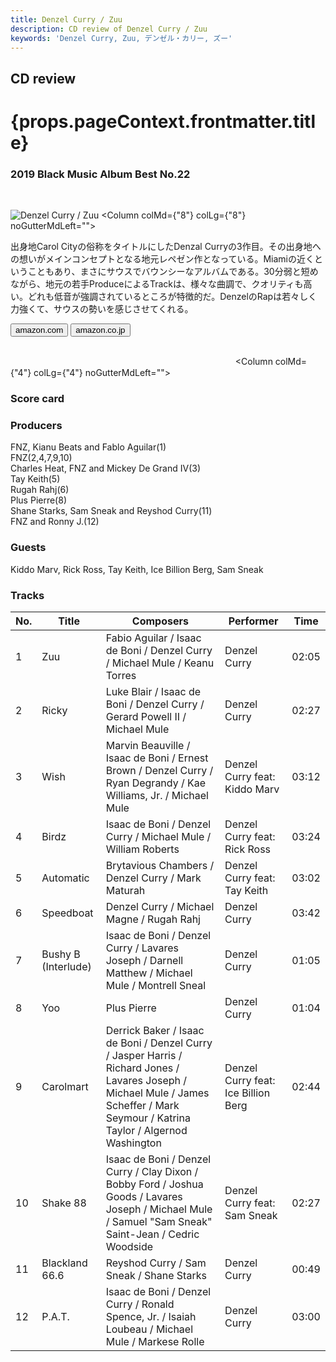 ```yaml
---
title: Denzel Curry / Zuu
description: CD review of Denzel Curry / Zuu
keywords: 'Denzel Curry, Zuu, デンゼル・カリー, ズー'
---
```




<h2>CD review</h2>
<h1 className="h1--no--margin">{props.pageContext.frontmatter.title}</h1>
<h3><Link to="/best50/2019/">2019 Black Music Album Best No.22</Link></h3>

<br/>
<Row  className="image-card-group">
	<Column colMd={"4"} colLg={"4"} noGutterMdLeft="">
       <ImageCard>

![Denzel Curry / Zuu](../../images/cd/denzelcurry1L.jpg) 
</ImageCard>
	</Column>
	<Column colMd={"8"} colLg={"8"} noGutterMdLeft="">
	<p>出身地Carol Cityの俗称をタイトルにしたDenzal Curryの3作目。その出身地への想いがメインコンセプトとなる地元レペゼン作となっている。Miamiの近くということもあり、まさにサウスでバウンシーなアルバムである。30分弱と短めながら、地元の若手ProduceによるTrackは、様々な曲調で、クオリティも高い。どれも低音が強調されているところが特徴的だ。DenzelのRapは若々しく力強くて、サウスの勢いを感じさせてくれる。
	</p>
	<div>
	  <Button href="https://amzn.to/2Y2TCw7" kind="primary" size="small" renderIcon={ArrowUpRight24}>
      amazon.com
      </Button>
      <Button href="https://amzn.to/3cxCqUJ" kind="secondary" size="small" renderIcon={ArrowUpRight24}>
      amazon.co.jp
      </Button>
	</div>
	<a style="display:inline-block;overflow:hidden;background:url(https://linkmaker.itunes.apple.com/ja-jp/lockup.svg?releaseDate=2019-05-31&kind=album&bubble=apple_music&style=mono-black) no-repeat;width:180px;height:45px;" href="https://geo.music.apple.com/jp/album/zuu/1465384996?mt=1&app=music&ls=1&at=11lcug"></a>
	<a style="display:inline-block;overflow:hidden;background:url(https://linkmaker.itunes.apple.com/ja-jp/badge-lrg.svg?releaseDate=2019-05-31T00:00:00Z&kind=album&bubble=itunes_music) no-repeat;width:140px;height:45px;" href="https://geo.music.apple.com/jp/album/zuu/1465384996?app=itunes&at=11lcug"></a>
　　</Column>
</Row>
<Row >
	<Column colMd={"4"} colLg={"4"} noGutterMdLeft="">
<div>
    <h3>Score card</h3>
	<SliderJS1 value="1" />
    <SliderJS2 value="2" />
	<SliderJS3 value="2" />
    <SliderJS4 value="8" />
</div>
</Column>
<Column colMd={"8"} colLg={"8"} noGutterMdLeft="">
<div>
<h3>Producers</h3>
<p>
FNZ, Kianu Beats and Fablo Aguilar(1)
<br/>FNZ(2,4,7,9,10)
<br/>Charles Heat, FNZ and Mickey De Grand IV(3)
<br/>Tay Keith(5)
<br/>Rugah Rahj(6)
<br/>Plus Pierre(8)
<br/>Shane Starks, Sam Sneak and Reyshod Curry(11)
<br/>FNZ and Ronny J.(12)
</p>
<h3>Guests</h3>
<p>
Kiddo Marv, Rick Ross, Tay Keith, Ice Billion Berg, Sam Sneak
</p>
</div>
</Column>
</Row>

<h3>Tracks</h3>

| No. |	 Title              |	 Composers                                                                                                                                                                        |	 Performer                          | Time	|
| --- |	------------------- | ----------------------------------------------------------------------------------------------------------------------------------------------------------------------------------- |	----------------------------------- | ----- |
| 1	  |	Zuu                	| Fabio Aguilar / Isaac de Boni / Denzel Curry / Michael Mule / Keanu Torres                                                                                                          |	Denzel Curry                       	| 02:05 |
| 2	  |	Ricky              	| Luke Blair / Isaac de Boni / Denzel Curry / Gerard Powell II / Michael Mule                                                                                                         |	Denzel Curry                       	| 02:27 |
| 3	  |	Wish               	| Marvin Beauville / Isaac de Boni / Ernest Brown / Denzel Curry / Ryan Degrandy / Kae Williams, Jr. / Michael Mule                                                                   |	Denzel Curry feat: Kiddo Marv      	| 03:12 |
| 4	  |	Birdz              	| Isaac de Boni / Denzel Curry / Michael Mule / William Roberts                                                                                                                       |	Denzel Curry feat: Rick Ross       	| 03:24 |
| 5	  |	Automatic          	| Brytavious Chambers / Denzel Curry / Mark Maturah                                                                                                                                   |	Denzel Curry feat: Tay Keith       	| 03:02 |
| 6	  |	Speedboat          	| Denzel Curry / Michael Magne / Rugah Rahj                                                                                                                                           |	Denzel Curry                       	| 03:42 |
| 7	  |	Bushy B (Interlude)	| Isaac de Boni / Denzel Curry / Lavares Joseph / Darnell Matthew / Michael Mule / Montrell Sneal                                                                                     |	Denzel Curry                       	| 01:05 |
| 8	  |	Yoo                	| Plus Pierre                                                                                                                                                                         |	Denzel Curry                       	| 01:04 |
| 9	  |	Carolmart          	| Derrick Baker / Isaac de Boni / Denzel Curry / Jasper Harris / Richard Jones / Lavares Joseph / Michael Mule / James Scheffer / Mark Seymour / Katrina Taylor / Algernod Washington |	Denzel Curry feat: Ice Billion Berg	| 02:44 |
| 10  |	Shake 88           	| Isaac de Boni / Denzel Curry / Clay Dixon / Bobby Ford / Joshua Goods / Lavares Joseph / Michael Mule / Samuel "Sam Sneak" Saint-Jean / Cedric Woodside                             |	Denzel Curry feat: Sam Sneak       	| 02:27 |
| 11  |	Blackland 66.6     	| Reyshod Curry / Sam Sneak / Shane Starks                                                                                                                                            |	Denzel Curry                       	| 00:49 |
| 12  |	P.A.T.             	| Isaac de Boni / Denzel Curry / Ronald Spence, Jr. / Isaiah Loubeau / Michael Mule / Markese Rolle                                                                                   |	Denzel Curry                       	| 03:00 |
